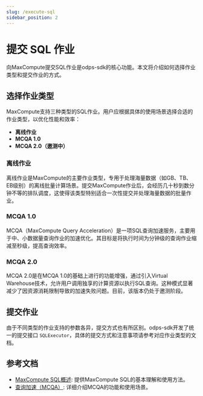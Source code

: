 ```yaml
---
slug: /execute-sql
sidebar_position: 2
---
```

# 提交 SQL 作业

向MaxCompute提交SQL作业是odps-sdk的核心功能。本文将介绍如何选择作业类型和提交作业的方式。

## 选择作业类型

MaxCompute支持三种类型的SQL作业。用户应根据具体的使用场景选择合适的作业类型，以优化性能和效率：

- **离线作业**
- **MCQA 1.0**
- **MCQA 2.0（邀测中）**

### 离线作业

离线作业是MaxCompute的主要作业类型，专用于处理海量数据（如GB、TB、EB级别）的离线批量计算场景。提交MaxCompute作业后，会经历几十秒到数分钟不等的排队调度，这使得该类型特别适合一次性提交并处理海量数据的批量作业。

### MCQA 1.0

MCQA（MaxCompute Query Acceleration）是一项SQL查询加速服务，主要用于中、小数据量查询作业的加速优化。其目标是将执行时间为分钟级的查询作业缩减至秒级，提高查询效率。

### MCQA 2.0

MCQA 2.0是在MCQA 1.0的基础上进行的功能增强，通过引入Virtual Warehouse技术，允许用户调用独享的计算资源以执行SQL查询。这种模式显著减少了因资源消耗限制导致的加速失败问题。目前，该版本仍处于邀测阶段。

## 提交作业

由于不同类型的作业支持的参数各异，提交方式也有所区别。odps-sdk开发了统一的提交接口 `SQLExecutor`，具体的提交方式和注意事项请参考对应作业类型的文档。


<DocCardList />

## 参考文档

- [MaxCompute SQL概述](https://help.aliyun.com/zh/maxcompute/user-guide/overview-of-maxcompute-sql): 提供MaxCompute SQL的基本理解和使用方法。
- [查询加速（MCQA）](https://help.aliyun.com/zh/maxcompute/user-guide/maxcompute-query-acceleration): 详细介绍MCQA的功能和使用场景。
